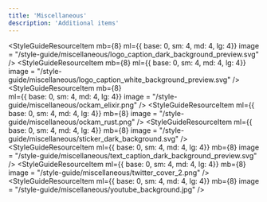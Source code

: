 ```yaml
---
title: 'Miscellaneous'
description: 'Additional items'
---
```


<StyleGuideResourceItem
    mb={8}
    image = "/style-guide/miscellaneous/placeholder-team-member-blue.png"
    title="Team member placeholder [blue]"
    description="Placeholder photo used in team page when no avatar for user is detected"
/>

<StyleGuideResourceItem
    mb={8}
    ml={{ base: 0, sm: 4, md: 4, lg: 4}}
    image = "/style-guide/miscellaneous/logo_caption_dark_background_preview.svg"
/>
<StyleGuideResourceItem
    mb={8}
    ml={{ base: 0, sm: 4, md: 4, lg: 4}}
    image = "/style-guide/miscellaneous/logo_caption_white_background_preview.svg"
/>
<StyleGuideResourceItem
    mb={8}
    image = "/style-guide/miscellaneous/ockam_devrel.png"
/>
<StyleGuideResourceItem
    mb={8}  
    ml={{ base: 0, sm: 4, md: 4, lg: 4}}
    image = "/style-guide/miscellaneous/ockam_elixir.png"
/>
<StyleGuideResourceItem
    ml={{ base: 0, sm: 4, md: 4, lg: 4}}
    mb={8}
    image = "/style-guide/miscellaneous/ockam_rust.png"
/>
<StyleGuideResourceItem
    mb={8}
    image = "/style-guide/miscellaneous/ockam-tool_company-white-transparent.png"
/>
<StyleGuideResourceItem
    ml={{ base: 0, sm: 4, md: 4, lg: 4}}
    mb={8}
    image = "/style-guide/miscellaneous/sticker_dark_background.svg"
/>
<StyleGuideResourceItem
    ml={{ base: 0, sm: 4, md: 4, lg: 4}}
    mb={8}
    image = "/style-guide/miscellaneous/text_caption_dark_background_preview.svg"
/>
<StyleGuideResourceItem
    mb={8}
    image = "/style-guide/miscellaneous/text_caption_white_background_preview.svg"
/>
<StyleGuideResourceItem
    ml={{ base: 0, sm: 4, md: 4, lg: 4}}
    mb={8}
    image = "/style-guide/miscellaneous/twitter_cover_2.png"
/>
<StyleGuideResourceItem
    ml={{ base: 0, sm: 4, md: 4, lg: 4}}
    mb={8}
    image = "/style-guide/miscellaneous/youtube_background.jpg"
/>